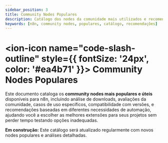 ---
sidebar_position: 3
title: Community Nodes Populares
description: Catálogo dos nodes da comunidade mais utilizados e recomendados
keywords: [n8n, community nodes, populares, catálogo, recomendações]
---

# <ion-icon name="code-slash-outline" style={{ fontSize: '24px', color: '#ea4b71' }}></ion-icon> Community Nodes Populares

Este documento cataloga os **community nodes mais populares e úteis** disponíveis para n8n, incluindo análise de downloads, avaliações da comunidade, casos de uso específicos, compatibilidade com versões, e recomendações baseadas em diferentes necessidades de automação, ajudando você a escolher as melhores extensões para seus projetos sem perder tempo testando opções inadequadas.

**Em construção:** Este catálogo será atualizado regularmente com novos nodes populares e análises detalhadas.
